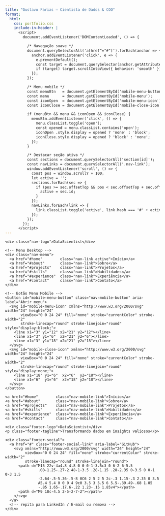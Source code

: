 ```yaml
---
title: "Gustavo Farias – Cientista de Dados & COO"
format:
  html:
    css: portfolio.css
    include-in-header: |
      <script>
        document.addEventListener('DOMContentLoaded', () => {

          /* Navegação suave */
          document.querySelectorAll('a[href^="#"]').forEach(anchor => {
            anchor.addEventListener('click', e => {
              e.preventDefault();
              const target = document.querySelector(anchor.getAttribute('href'));
              if (target) target.scrollIntoView({ behavior: 'smooth' });
            });
          });

          /* Menu mobile */
          const menuBtn   = document.getElementById('mobile-menu-button');
          const menu      = document.getElementById('mobile-menu');
          const iconOpen  = document.getElementById('mobile-menu-icon');
          const iconClose = document.getElementById('mobile-close-icon');

          if (menuBtn && menu && iconOpen && iconClose) {
            menuBtn.addEventListener('click', () => {
              menu.classList.toggle('open');
              const opened = menu.classList.contains('open');
              iconOpen .style.display = opened ? 'none' : 'block';
              iconClose.style.display = opened ? 'block' : 'none';
            });
          }

          /* Destacar seção ativa */
          const sections = document.querySelectorAll('section[id]');
          const navLinks = document.querySelectorAll('.nav-link');
          window.addEventListener('scroll', () => {
            const pos = window.scrollY + 100;
            let active = '';
            sections.forEach(sec => {
              if (pos >= sec.offsetTop && pos < sec.offsetTop + sec.offsetHeight) {
                active = sec.id;
              }
            });
            navLinks.forEach(link => {
              link.classList.toggle('active', link.hash === '#' + active);
            });
          });
        });
      </script>
---
```


<!-- ================== NAV ================== -->
<nav class="nav">
  <div class="nav-container">
    <div class="nav-logo">DataScientist</div>

    <!-- Menu Desktop -->
    <div class="nav-menu">
      <a href="#home"        class="nav-link active">Início</a>
      <a href="#about"       class="nav-link">Sobre</a>
      <a href="#projects"    class="nav-link">Projetos</a>
      <a href="#skills"      class="nav-link">Habilidades</a>
      <a href="#experience"  class="nav-link">Experiência</a>
      <a href="#contact"     class="nav-link">Contato</a>
    </div>

    <!-- Botão Menu Mobile -->
    <button id="mobile-menu-button" class="nav-mobile-button" aria-label="Abrir menu">
      <svg id="mobile-menu-icon" xmlns="http://www.w3.org/2000/svg" width="24" height="24"
           viewBox="0 0 24 24" fill="none" stroke="currentColor" stroke-width="2"
           stroke-linecap="round" stroke-linejoin="round" style="display:block;">
        <line x1="3" y1="12" x2="21" y2="12"></line>
        <line x1="3" y1="6"  x2="21" y2="6"></line>
        <line x1="3" y1="18" x2="21" y2="18"></line>
      </svg>
      <svg id="mobile-close-icon" xmlns="http://www.w3.org/2000/svg" width="24" height="24"
           viewBox="0 0 24 24" fill="none" stroke="currentColor" stroke-width="2"
           stroke-linecap="round" stroke-linejoin="round" style="display:none;">
        <line x1="18" y1="6"  x2="6"  y2="18"></line>
        <line x1="6"  y1="6"  x2="18" y2="18"></line>
      </svg>
    </button>
  </div>

  <!-- Menu Mobile -->
  <div id="mobile-menu" class="nav-mobile-menu">
    <a href="#home"        class="nav-mobile-link">Início</a>
    <a href="#about"       class="nav-mobile-link">Sobre</a>
    <a href="#projects"    class="nav-mobile-link">Projetos</a>
    <a href="#skills"      class="nav-mobile-link">Habilidades</a>
    <a href="#experience"  class="nav-mobile-link">Experiência</a>
    <a href="#contact"     class="nav-mobile-link">Contato</a>
  </div>
</nav>

<!-- ============ (demais seções intactas) ============ -->
<!-- Hero, About, Projects, Skills, Experience, Contact -->
<!-- …                                                                                  -->
<!-- …                                                                                  -->
<!-- …                                                                                  -->

<!-- ================== FOOTER ================== -->
<footer class="footer">
  <div class="container footer-content">
    <div class="footer-logo">DataScientist</div>
    <p class="footer-tagline">Transformando dados em insights valiosos</p>

    <div class="footer-social">
      <a href="#" class="footer-social-link" aria-label="GitHub">
        <svg xmlns="http://www.w3.org/2000/svg" width="24" height="24"
             viewBox="0 0 24 24" fill="none" stroke="currentColor" stroke-width="2"
             stroke-linecap="round" stroke-linejoin="round">
          <path d="M15 22v-4a4.8 4.8 0 0 0-1-3.5c3 0 6-2 6-5.5
                   .08-1.25-.27-2.48-1-3.5 .28-1.15 .28-2.35 0-3.5 0 0-1 0-3 1.5
                   -2.64-.5-5.36-.5-8 0C6 2 5 2 5 2c-.3 1.15-.3 2.35 0 3.5
                   A5.4 5.4 0 0 0 4 9c0 3.5 3 5.5 6 5.5-.39.49-.68 1.05
                   -.85 1.65-.17.6-.22 1.23-.15 1.85v4"></path>
          <path d="M9 18c-4.5 2-5-2-7-2"></path>
        </svg>
      </a>
      <!-- repita para LinkedIn / E-mail ou remova -->
    </div>
  </div>
</footer>